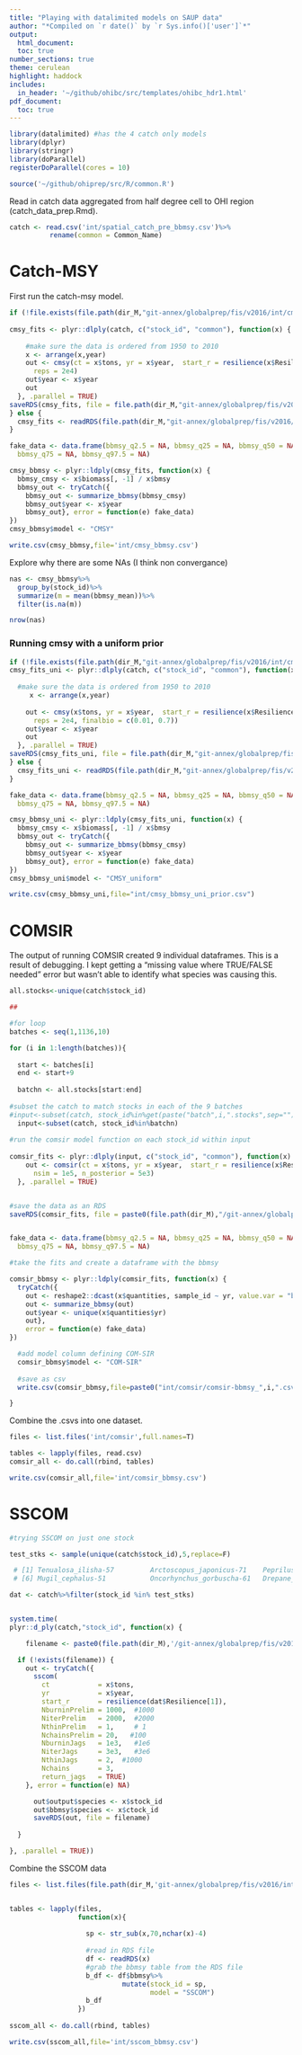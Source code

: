 ```yaml
---
title: "Playing with datalimited models on SAUP data"
author: "*Compiled on `r date()` by `r Sys.info()['user']`*"
output: 
  html_document:
  toc: true
number_sections: true
theme: cerulean
highlight: haddock
includes: 
  in_header: '~/github/ohibc/src/templates/ohibc_hdr1.html'
pdf_document:
  toc: true
---
```


```r

library(datalimited) #has the 4 catch only models
library(dplyr)
library(stringr)
library(doParallel)
registerDoParallel(cores = 10)

source('~/github/ohiprep/src/R/common.R')

```

Read in catch data aggregated from half degree cell to OHI region (catch_data_prep.Rmd).

```r

catch <- read.csv('int/spatial_catch_pre_bbmsy.csv')%>%
          rename(common = Common_Name)

```

# Catch-MSY

First run the catch-msy model.

```r

if (!file.exists(file.path(dir_M,"git-annex/globalprep/fis/v2016/int/cmsy-fits.rds"))) {
  
cmsy_fits <- plyr::dlply(catch, c("stock_id", "common"), function(x) {
  
    #make sure the data is ordered from 1950 to 2010
    x <- arrange(x,year)
    out <- cmsy(ct = x$tons, yr = x$year,  start_r = resilience(x$Resilience[1]), 
      reps = 2e4)
    out$year <- x$year
    out
  }, .parallel = TRUE)
saveRDS(cmsy_fits, file = file.path(dir_M,"git-annex/globalprep/fis/v2016/int/cmsy-fits.rds"))
} else {
  cmsy_fits <- readRDS(file.path(dir_M,"git-annex/globalprep/fis/v2016/int/cmsy-fits.rds"))
}

fake_data <- data.frame(bbmsy_q2.5 = NA, bbmsy_q25 = NA, bbmsy_q50 = NA, 
  bbmsy_q75 = NA, bbmsy_q97.5 = NA)

cmsy_bbmsy <- plyr::ldply(cmsy_fits, function(x) {
  bbmsy_cmsy <- x$biomass[, -1] / x$bmsy
  bbmsy_out <- tryCatch({
    bbmsy_out <- summarize_bbmsy(bbmsy_cmsy)
    bbmsy_out$year <- x$year
    bbmsy_out}, error = function(e) fake_data)
})
cmsy_bbmsy$model <- "CMSY"

write.csv(cmsy_bbmsy,file='int/cmsy_bbmsy.csv')

```

Explore why there are some NAs (I think non convergance)

```r

nas <- cmsy_bbmsy%>%
  group_by(stock_id)%>%
  summarize(m = mean(bbmsy_mean))%>%
  filter(is.na(m))

nrow(nas)

```


### Running cmsy with a uniform prior

```r

if (!file.exists(file.path(dir_M,"git-annex/globalprep/fis/v2016/int/cmsy-fits-uni-prior.rds"))) {
cmsy_fits_uni <- plyr::dlply(catch, c("stock_id", "common"), function(x) {
  
  #make sure the data is ordered from 1950 to 2010
     x <- arrange(x,year)
     
    out <- cmsy(x$tons, yr = x$year,  start_r = resilience(x$Resilience[1]), 
      reps = 2e4, finalbio = c(0.01, 0.7))
    out$year <- x$year
    out
  }, .parallel = TRUE)
saveRDS(cmsy_fits_uni, file = file.path(dir_M,"git-annex/globalprep/fis/v2016/int/cmsy-fits-uni-prior.rds"))
} else {
  cmsy_fits_uni <- readRDS(file.path(dir_M,"git-annex/globalprep/fis/v2016/int/cmsy-fits-uni-prior.rds"))
}

fake_data <- data.frame(bbmsy_q2.5 = NA, bbmsy_q25 = NA, bbmsy_q50 = NA, 
  bbmsy_q75 = NA, bbmsy_q97.5 = NA)

cmsy_bbmsy_uni <- plyr::ldply(cmsy_fits_uni, function(x) {
  bbmsy_cmsy <- x$biomass[, -1] / x$bmsy
  bbmsy_out <- tryCatch({
    bbmsy_out <- summarize_bbmsy(bbmsy_cmsy)
    bbmsy_out$year <- x$year
    bbmsy_out}, error = function(e) fake_data)
})
cmsy_bbmsy_uni$model <- "CMSY_uniform"

write.csv(cmsy_bbmsy_uni,file="int/cmsy_bbmsy_uni_prior.csv")

```


# COMSIR

The output of running COMSIR created 9 individual dataframes. This is a result of debugging. I kept getting a "missing value where TRUE/FALSE needed" error but wasn't able to identify what species was causing this.

```r

all.stocks<-unique(catch$stock_id)

##

#for loop
batches <- seq(1,1136,10)

for (i in 1:length(batches)){
  
  start <- batches[i]
  end <- start+9
  
  batchn <- all.stocks[start:end]
  
#subset the catch to match stocks in each of the 9 batches  
#input<-subset(catch, stock_id%in%get(paste("batch",i,".stocks",sep="")))
  input<-subset(catch, stock_id%in%batchn)
  
#run the comsir model function on each stock_id within input
  
comsir_fits <- plyr::dlply(input, c("stock_id", "common"), function(x) {
    out <- comsir(ct = x$tons, yr = x$year,  start_r = resilience(x$Resilience[1]), 
      nsim = 1e5, n_posterior = 5e3)
  }, .parallel = TRUE)


#save the data as an RDS
saveRDS(comsir_fits, file = paste0(file.path(dir_M),"/git-annex/globalprep/fis/v2016/int/comsir-fits_",i,".rds"))


fake_data <- data.frame(bbmsy_q2.5 = NA, bbmsy_q25 = NA, bbmsy_q50 = NA, 
  bbmsy_q75 = NA, bbmsy_q97.5 = NA)

#take the fits and create a dataframe with the bbmsy

comsir_bbmsy <- plyr::ldply(comsir_fits, function(x) {
  tryCatch({
    out <- reshape2::dcast(x$quantities, sample_id ~ yr, value.var = "bbmsy")[,-1]
    out <- summarize_bbmsy(out)
    out$year <- unique(x$quantities$yr)
    out}, 
    error = function(e) fake_data)
})

  #add model column defining COM-SIR
  comsir_bbmsy$model <- "COM-SIR"
  
  #save as csv
  write.csv(comsir_bbmsy,file=paste0("int/comsir/comsir-bbmsy_",i,".csv"))

} 

```


Combine the .csvs into one dataset.
```r

files <- list.files('int/comsir',full.names=T)

tables <- lapply(files, read.csv)
comsir_all <- do.call(rbind, tables)

write.csv(comsir_all,file='int/comsir_bbmsy.csv')

```



# SSCOM

```r

#trying SSCOM on just one stock

test_stks <- sample(unique(catch$stock_id),5,replace=F)

 # [1] Tenualosa_ilisha-57         Arctoscopus_japonicus-71    Peprilus_triacanthus-31     Fenneropenaeus_chinensis-71 Umbrina_canariensis-47     
 # [6] Mugil_cephalus-51           Oncorhynchus_gorbuscha-61   Drepane_punctata-51         Salmo_salar-27              Carcharhinus_sorrah-57 

dat <- catch%>%filter(stock_id %in% test_stks)


system.time(
plyr::d_ply(catch,"stock_id", function(x) {

    filename <- paste0(file.path(dir_M),'/git-annex/globalprep/fis/v2016/int/sscom-fits/sscom-',unique(x$stock_id)[1], ".rds")

  if (!exists(filename)) {
    out <- tryCatch({
      sscom(
        ct            = x$tons,
        yr            = x$year,
        start_r       = resilience(dat$Resilience[1]),
        NburninPrelim = 1000,  #1000
        NiterPrelim   = 2000,  #2000
        NthinPrelim   = 1,     # 1
        NchainsPrelim = 20,   #100
        NburninJags   = 1e3,   #1e6
        NiterJags     = 3e3,   #3e6
        NthinJags     = 2,  #1000
        Nchains       = 3,
        return_jags   = TRUE)
    }, error = function(e) NA)

      out$output$species <- x$stock_id
      out$bbmsy$species <- x$ctock_id
      saveRDS(out, file = filename)
    
  }

}, .parallel = TRUE))


```

Combine the SSCOM data

```r

files <- list.files(file.path(dir_M,'git-annex/globalprep/fis/v2016/int/sscom-fits'),full.names=T)


tables <- lapply(files, 
                 function(x){ 
                   
                   sp <- str_sub(x,70,nchar(x)-4)
                   
                   #read in RDS file
                   df <- readRDS(x)
                   #grab the bbmsy table from the RDS file
                   b_df <- df$bbmsy%>%
                            mutate(stock_id = sp,
                                   model = "SSCOM")
                   b_df
                 })
                   
sscom_all <- do.call(rbind, tables)

write.csv(sscom_all,file='int/sscom_bbmsy.csv')


```








